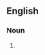 {{also|réanimations}}

==English==

===Noun===
{{head|en|noun form}}

# {{plural of|en|reanimation}}